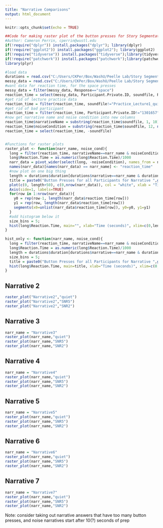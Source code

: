```yaml
---
title: "Narrative Comparisons"
output: html_document
---
```


```r
knitr::opts_chunk$set(echo = TRUE)
```


```r
##Code for making raster plot of the button presses for Story Segmentation, for multiple noise levels to compare. This uses soundfile instead of noiseCondition
#Author: Cameron Perrin, cperrin@wustl.edu
if(!require("dplyr")) install.packages("dplyr"); library(dplyr)
if(!require("ggplot2")) install.packages("ggplot2"); library(ggplot2)
if(!require("tidyverse")) install.packages("tidyverse");library(tidyverse)
if(!require("patchwork")) install.packages("patchwork");library(patchwork)
library(plyr)

#load data
durations = read.csv("C:/Users/CKPer/Box/WashU/Peelle Lab/Story Segmentation/Online Sona data/LISNstories_duration.csv")
messy_data = read.csv("C:/Users/CKPer/Box/WashU/Peelle Lab/Story Segmentation/Online Sona data/gorilla data_long version/data_exp_15568-v3_task-j2vq.csv")
#want data for reaction time, for the space presses
messy_data = filter(messy_data, Response=="space")
reaction_time = select(messy_data, Participant.Private.ID, soundfile, Reaction.Time) #reaction time should be in ms, from the start of the story
#get rid of lecture practice data
reaction_time = filter(reaction_time, soundfile!="Practice_Lecture1_quiet.mp3")
#get rid of bad participant
reaction_time = filter(reaction_time, Participant.Private.ID!="1301657")
#now get narrative name and noise condition into new columns
reaction_time$narrativeName = substring(reaction_time$soundfile, 1, 10)
reaction_time$noiseCondition = substring(reaction_time$soundfile, 12, nchar(reaction_time$soundfile)-4)
reaction_time = select(reaction_time, -soundfile)


#Functions for raster plots
raster_plot <- function(narr_name, noise_cond){
  long = filter(reaction_time, narrativeName==narr_name & noiseCondition==noise_cond)
  long$Reaction.Time = as.numeric(long$Reaction.Time)/1000
  narr_data = pivot_wider(select(long, -noiseCondition), names_from = narrativeName, values_from = Reaction.Time, values_fn = list(Reaction.Time = list))
  names(narr_data)[names(narr_data) == narr_name] <- "reaction_time"
  #now plot on one big thing
  length = durations$duration[durations$narrative==narr_name & durations$noise.condition==noise_cond]
  title = paste0("Button Presses for all Participants for Narrative ",gsub("[[:alpha:]]", "", narr_name)," in ",noise_cond)
  plot(c(0, length+50), c(0,nrow(narr_data)), col = "white", xlab = "Time (seconds)", ylab = "", main = title, axes=FALSE)
  Axis(side=1, labels=TRUE)
  for(row in 1:nrow(narr_data)){
    y0 = rep(row-1, length(narr_data$reaction_time[row]))
    y1 = rep(row, length(narr_data$reaction_time[row]))
    segments(x0=unlist(narr_data$reaction_time[row]), y0=y0, y1=y1) 
  }
  #add histogram below it
  size_bins = 5;
  hist(long$Reaction.Time, main="", xlab="Time (seconds)", xlim=c(0,length+50), breaks=length/size_bins)
}

hist_only <- function(narr_name, noise_cond){
  long = filter(reaction_time, narrativeName==narr_name & noiseCondition==noise_cond)
  long$Reaction.Time = as.numeric(long$Reaction.Time)/1000
  length = durations$duration[durations$narrative==narr_name & durations$noise.condition==noise_cond]
  size_bins = 5;
  title = paste0("Button Presses for all Participants for Narrative ",gsub("[[:alpha:]]", "", narr_name)," in ",noise_cond)
  hist(long$Reaction.Time, main=title, xlab="Time (seconds)", xlim=c(0,length+50), breaks=length/size_bins)
}

```

## Narrative 2

```r
raster_plot("Narrative2","quiet")
raster_plot("Narrative2","SNR5")
raster_plot("Narrative2","SNR2")

```

## Narrative 3

```r
narr_name = "Narrative3"
raster_plot(narr_name,"quiet")
raster_plot(narr_name,"SNR5")
raster_plot(narr_name,"SNR2")

```

## Narrative 4

```r
narr_name = "Narrative4"
raster_plot(narr_name,"quiet")
raster_plot(narr_name,"SNR5")
raster_plot(narr_name,"SNR2")

```

## Narrative 5

```r
narr_name = "Narrative5"
raster_plot(narr_name,"quiet")
raster_plot(narr_name,"SNR5")
raster_plot(narr_name,"SNR2")

```

## Narrative 6

```r
narr_name = "Narrative6"
raster_plot(narr_name,"quiet")
raster_plot(narr_name,"SNR5")
raster_plot(narr_name,"SNR2")

```

## Narrative 7

```r
narr_name = "Narrative7"
raster_plot(narr_name,"quiet")
raster_plot(narr_name,"SNR5")
raster_plot(narr_name,"SNR2")

```


Note: consider taking out narrative answers that have too many button presses, and noise narratives start after 10(?) seconds of prep

